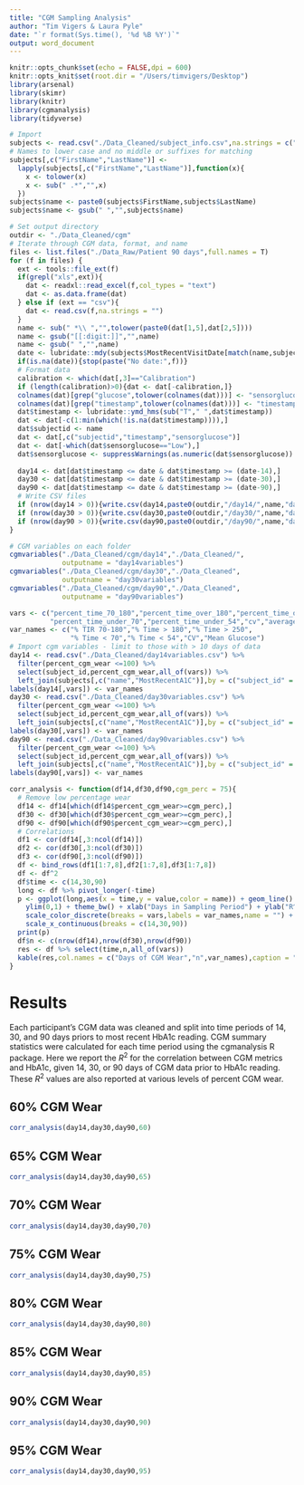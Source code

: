 ```yaml
---
title: "CGM Sampling Analysis"
author: "Tim Vigers & Laura Pyle"
date: "`r format(Sys.time(), '%d %B %Y')`"
output: word_document
---
```


```r
knitr::opts_chunk$set(echo = FALSE,dpi = 600)
knitr::opts_knit$set(root.dir = "/Users/timvigers/Desktop")
library(arsenal)
library(skimr)
library(knitr)
library(cgmanalysis)
library(tidyverse)
```

```r
# Import
subjects <- read.csv("./Data_Cleaned/subject_info.csv",na.strings = c("","(-)"))
# Names to lower case and no middle or suffixes for matching
subjects[,c("FirstName","LastName")] <- 
  lapply(subjects[,c("FirstName","LastName")],function(x){
    x <- tolower(x)
    x <- sub(" .*","",x)
  })
subjects$name <- paste0(subjects$FirstName,subjects$LastName)
subjects$name <- gsub(" ","",subjects$name)
```

```r
# Set output directory
outdir <- "./Data_Cleaned/cgm"
# Iterate through CGM data, format, and name
files <- list.files("./Data_Raw/Patient 90 days",full.names = T)
for (f in files) {
  ext <- tools::file_ext(f)
  if(grepl("xls",ext)){
    dat <- readxl::read_excel(f,col_types = "text")
    dat <- as.data.frame(dat)
  } else if (ext == "csv"){
    dat <- read.csv(f,na.strings = "")
  }
  name <- sub(" *\\ ","",tolower(paste0(dat[1,5],dat[2,5])))
  name <- gsub("[[:digit:]]","",name)
  name <- gsub(" ","",name)
  date <- lubridate::mdy(subjects$MostRecentVisitDate[match(name,subjects$name)])
  if(is.na(date)){stop(paste("No date:",f))}
  # Format data
  calibration <- which(dat[,3]=="Calibration")
  if (length(calibration)>0){dat <- dat[-calibration,]}
  colnames(dat)[grep("glucose",tolower(colnames(dat)))] <- "sensorglucose"
  colnames(dat)[grep("timestamp",tolower(colnames(dat)))] <- "timestamp"
  dat$timestamp <- lubridate::ymd_hms(sub("T"," ",dat$timestamp))
  dat <- dat[-c(1:min(which(!is.na(dat$timestamp)))),]
  dat$subjectid <- name
  dat <- dat[,c("subjectid","timestamp","sensorglucose")]
  dat <- dat[-which(dat$sensorglucose=="Low"),]
  dat$sensorglucose <- suppressWarnings(as.numeric(dat$sensorglucose))
  
  day14 <- dat[dat$timestamp <= date & dat$timestamp >= (date-14),]
  day30 <- dat[dat$timestamp <= date & dat$timestamp >= (date-30),]
  day90 <- dat[dat$timestamp <= date & dat$timestamp >= (date-90),]
  # Write CSV files
  if (nrow(day14 > 0)){write.csv(day14,paste0(outdir,"/day14/",name,"day14.csv"),na = "",row.names = F)}
  if (nrow(day30 > 0)){write.csv(day30,paste0(outdir,"/day30/",name,"day30.csv"),na = "",row.names = F)}
  if (nrow(day90 > 0)){write.csv(day90,paste0(outdir,"/day90/",name,"day90.csv"),na = "",row.names = F)}
}
```

```r
# CGM variables on each folder
cgmvariables("./Data_Cleaned/cgm/day14","./Data_Cleaned/",
             outputname = "day14variables")
cgmvariables("./Data_Cleaned/cgm/day30","./Data_Cleaned",
             outputname = "day30variables")
cgmvariables("./Data_Cleaned/cgm/day90","./Data_Cleaned",
             outputname = "day90variables")
```

```r
vars <- c("percent_time_70_180","percent_time_over_180","percent_time_over_250",
          "percent_time_under_70","percent_time_under_54","cv","average_sensor")
var_names <- c("% TIR 70-180","% Time > 180","% Time > 250",
               "% Time < 70","% Time < 54","CV","Mean Glucose")
# Import cgm variables - limit to those with > 10 days of data
day14 <- read.csv("./Data_Cleaned/day14variables.csv") %>%
  filter(percent_cgm_wear <=100) %>% 
  select(subject_id,percent_cgm_wear,all_of(vars)) %>% 
  left_join(subjects[,c("name","MostRecentA1C")],by = c("subject_id" = "name"))
labels(day14[,vars]) <- var_names
day30 <- read.csv("./Data_Cleaned/day30variables.csv") %>%
  filter(percent_cgm_wear <=100) %>% 
  select(subject_id,percent_cgm_wear,all_of(vars)) %>% 
  left_join(subjects[,c("name","MostRecentA1C")],by = c("subject_id" = "name"))
labels(day30[,vars]) <- var_names
day90 <- read.csv("./Data_Cleaned/day90variables.csv") %>%
  filter(percent_cgm_wear <=100) %>% 
  select(subject_id,percent_cgm_wear,all_of(vars)) %>% 
  left_join(subjects[,c("name","MostRecentA1C")],by = c("subject_id" = "name"))
labels(day90[,vars]) <- var_names
```

```r
corr_analysis <- function(df14,df30,df90,cgm_perc = 75){
  # Remove low percentage wear
  df14 <- df14[which(df14$percent_cgm_wear>=cgm_perc),]
  df30 <- df30[which(df30$percent_cgm_wear>=cgm_perc),]
  df90 <- df90[which(df90$percent_cgm_wear>=cgm_perc),]
  # Correlations
  df1 <- cor(df14[,3:ncol(df14)])
  df2 <- cor(df30[,3:ncol(df30)])
  df3 <- cor(df90[,3:ncol(df90)])
  df <- bind_rows(df1[1:7,8],df2[1:7,8],df3[1:7,8])
  df <- df^2
  df$time <- c(14,30,90)
  long <- df %>% pivot_longer(-time)
  p <- ggplot(long,aes(x = time,y = value,color = name)) + geom_line() + geom_point() +
    ylim(0,1) + theme_bw() + xlab("Days in Sampling Period") + ylab("R^2") +
    scale_color_discrete(breaks = vars,labels = var_names,name = "") +
    scale_x_continuous(breaks = c(14,30,90))
  print(p)
  df$n <- c(nrow(df14),nrow(df30),nrow(df90))
  res <- df %>% select(time,n,all_of(vars))
  kable(res,col.names = c("Days of CGM Wear","n",var_names),caption = "R^2 for Correlation with HbA1c",digits = 3)
}
```

# Results

Each participant's CGM data was cleaned and split into time periods of 14, 30, and 90 days priors to most recent HbA1c reading. CGM summary statistics were calculated for each time period using the cgmanalysis R package. Here we report the $R^2$ for the correlation between CGM metrics and HbA1c, given 14, 30, or 90 days of CGM data prior to HbA1c reading. These $R^2$ values are also reported at various levels of percent CGM wear.

## 60% CGM Wear

```r
corr_analysis(day14,day30,day90,60)
```

## 65% CGM Wear

```r
corr_analysis(day14,day30,day90,65)
```

## 70% CGM Wear

```r
corr_analysis(day14,day30,day90,70)
```

## 75% CGM Wear

```r
corr_analysis(day14,day30,day90,75)
```

## 80% CGM Wear

```r
corr_analysis(day14,day30,day90,80)
```

## 85% CGM Wear

```r
corr_analysis(day14,day30,day90,85)
```

## 90% CGM Wear

```r
corr_analysis(day14,day30,day90,90)
```

## 95% CGM Wear

```r
corr_analysis(day14,day30,day90,95)
```

